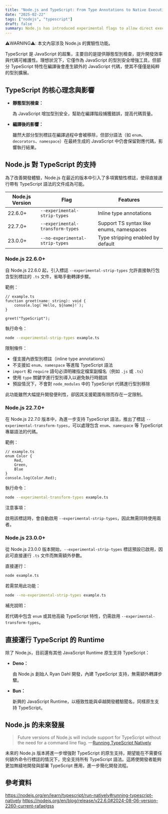 ```yaml
---
title: "Node.js and TypeScript: From Type Annotations to Native Execution"
date: "2025-02-22"
tags: ["nodejs", "typescript"]
draft: false
summary: Node.js has introduced experimental flags to allow direct execution of TypeScript files without manual compilation.
---
```


⚠️WARNING⚠️: 本文內容涉及 Node.js 的實驗性功能。

TypeScript 是 JavaScript 的超集，主要目的是提供靜態型別檢查，提升開發效率與代碼可維護性。理想狀況下，它僅作為 JavaScript 的型別安全增強工具，但部分 TypeScript 特性在編譯後會產生額外的 JavaScript 代碼，使其不僅僅是純粹的型別擴展。

## TypeScript 的核心理念與影響

- **靜態型別檢查：**
    
    為 JavaScript 增加型別安全，幫助在編譯階段捕獲錯誤，提高代碼質量。
    
- **編譯後的影響：**
    
    雖然大部分型別標註在編譯過程中會被移除，但部分語法（如 `enum`、`decorators`、`namespace`）在最終生成的 JavaScript 中仍會保留對應代碼，影響執行結果。

## Node.js 對 TypeScript 的支持

為了改善開發體驗，Node.js 在最近的版本中引入了多項實驗性標誌，使得直接運行帶有 TypeScript 語法的文件成為可能。

| Node.js Version | Flag                               | Features                                           |
|-----------------|------------------------------------|----------------------------------------------------|
| 22.6.0+         | `--experimental-strip-types`       | Inline type annotations                            |
| 22.7.0+         | `--experimental-transform-types`   | Support TS syntax like enums, namespaces           |
| 23.0.0+         | `--no-experimental-strip-types`    | Type stripping enabled by default                  |

### Node.js 22.6.0+

自 Node.js 22.6.0 起，引入標誌 `--experimental-strip-types` 允許直接執行包含型別標註的 `.ts` 文件，省略手動轉譯步驟。

範例：

```tsx
// example.ts
function greet(name: string): void {
    console.log(`Hello, ${name}!`);
}

greet("TypeScript");
```

執行命令：

```bash
node --experimental-strip-types example.ts
```

限制條件：

- 僅支援內嵌型別標註（inline type annotations）
- 不支援如 `enum`、`namespace` 等進階 TypeScript 語法
- `import` 和 `require` 語句必須明確指定檔案副檔名（例如 `.js` 或 `.ts`）
- 使用 `type` 關鍵字進行型別導入以避免執行時錯誤
- 預設情況下，不會對 `node_modules` 中的 TypeScript 代碼進行型別移除

此功能雖然大幅提升開發便利性，卻因其支援範圍有限而存在一定限制。

### Node.js 22.7.0+

在 Node.js 22.7.0 版本中，為進一步支持 TypeScript 語法，推出了標誌 `--experimental-transform-types`，可以處理包含 `enum`、`namespace` 等 TypeScript 專屬語法的代碼。

範例：

```tsx
// example.ts
enum Color {
    Red,
    Green,
    Blue
}
console.log(Color.Red);
```

執行命令：

```bash
node --experimental-transform-types example.ts
```

注意事項：

啟用該標誌時，會自動啟用 `--experimental-strip-types`，因此無需同時使用兩者。

### Node.js 23.0.0+

從 Node.js 23.0.0 版本開始，`--experimental-strip-types` 標誌預設已啟用，因此可直接運行 `.ts` 文件而無需額外參數。

直接運行：

```bash
node example.ts
```

若需禁用此功能：

```bash
node --no-experimental-strip-types example.ts
```

補充說明：

若代碼中包含 `enum` 或其他高級 TypeScript 特性，仍需啟用 `--experimental-transform-types`。

## 直接運行 TypeScript 的 Runtime

除了 Node.js，目前還有其他 JavaScript Runtime 原生支持 TypeScript：

- **Deno：**
    
    由 Node.js 創始人 Ryan Dahl 開發，內建 TypeScript 支持，無需額外轉譯步驟。
    
- **Bun：**
    
    新興的 JavaScript Runtime，以極致性能與卓越開發體驗聞名，同樣原生支持 TypeScript。
    

## Node.js 的未來發展

> Future versions of Node.js will include support for TypeScript without the need for a command line flag. —[Running TypeScript Natively](https://nodejs.org/en/learn/typescript/run-natively#running-typescript-natively)

未來的 Node.js 版本將進一步增強對 TypeScript 的原生支持，期望能在不需要任何額外命令行標誌的情況下，完全支持所有 TypeScript 語法。這將使開發者能夠更加無縫地開發與部署 TypeScript 應用，進一步簡化開發流程。

## 參考資料

https://nodejs.org/en/learn/typescript/run-natively#running-typescript-natively
https://nodejs.org/en/blog/release/v22.6.0#2024-08-06-version-2260-current-rafaelgss
